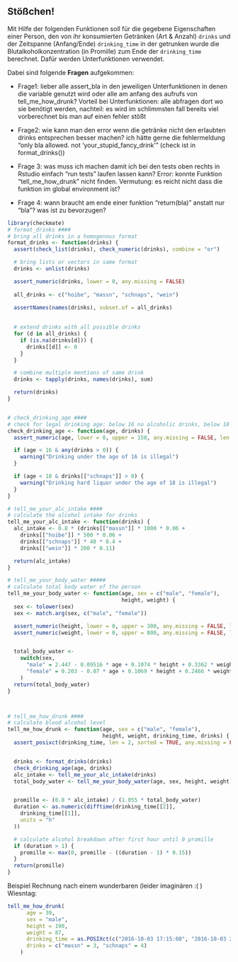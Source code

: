 ## Stößchen!

Mit Hilfe der folgenden Funktionen soll für die gegebene Eigenschaften einer Person, den von ihr konsumierten Getränken (Art & Anzahl) `drinks`  und der Zeitspanne (Anfang/Ende) `drinking_time` in der getrunken wurde die Blutalkoholkonzentration (in Promille) zum Ende der `drinking_time` berechnet.
Dafür werden Unterfunktionen verwendet.


Dabei sind folgende **Fragen** aufgekommen:


* Frage1: lieber alle assert_bla in den jeweiligen Unterfunktionen in denen die
 variable genutzt wird oder alle am anfang des aufrufs von tell_me_how_drunk?
 Vorteil bei Unterfunktionen: alle abfragen dort wo sie benötigt werden,
 nachteil: es wird im schlimmsten fall bereits viel vorberechnet bis man auf
 einen fehler stößt

* Frage2: wie kann man den error wenn die getränke nicht den erlaubten drinks
 entsprechen besser machen? ich hätte gerne die fehlermeldung "only bla allowed.
 not 'your_stupid_fancy_drink'" (check ist in format_drinks())

* Frage 3: was muss ich machen damit ich bei den tests oben rechts in Rstudio
 einfach "run tests" laufen lassen kann? Error: konnte Funktion
 "tell_me_how_drunk" nicht finden. Vermutung: es reicht nicht dass die funktion
 im global environment ist?

* Frage 4: wann braucht am ende einer funktion "return(bla)" anstatt nur "bla"?
was ist zu bevorzugen?


```r
library(checkmate)
# format_drinks ####
# bring all drinks in a homogenous format
format_drinks <- function(drinks) {
  assert(check_list(drinks), check_numeric(drinks), combine = "or")

  # bring lists or vectors in same format
  drinks <- unlist(drinks)

  assert_numeric(drinks, lower = 0, any.missing = FALSE)
 
  all_drinks <- c("hoibe", "massn", "schnaps", "wein")
  
  assertNames(names(drinks), subset.of = all_drinks)
 

  # extend drinks with all possible drinks
  for (d in all_drinks) {
    if (is.na(drinks[d])) {
      drinks[[d]] <- 0
    }
  }

  # combine multiple mentions of same drink
  drinks <- tapply(drinks, names(drinks), sum)

  return(drinks)
}


# check_drinking_age ####
# check for legal drinking age: below 16 no alcoholic drinks, below 18 no liquor
check_drinking_age <- function(age, drinks) {
  assert_numeric(age, lower = 0, upper = 150, any.missing = FALSE, len = 1)

  if (age < 16 & any(drinks > 0)) {
    warning("Drinking under the age of 16 is illegal")
  }

  if (age < 18 & drinks[["schnaps"]] > 0) {
    warning("Drinking hard liquor under the age of 18 is illegal")
  }
}

# tell_me_your_alc_intake ####
# calculate the alcohol intake for drinks
tell_me_your_alc_intake <- function(drinks) {
  alc_intake <- 0.8 * (drinks[["massn"]] * 1000 * 0.06 +
    drinks[["hoibe"]] * 500 * 0.06 +
    drinks[["schnaps"]] * 40 * 0.4 +
    drinks[["wein"]] * 200 * 0.11)

  return(alc_intake)
}

# tell_me_your_body_water #####
# calculate total body water of the person
tell_me_your_body_water <- function(age, sex = c("male", "female"),
                                    height, weight) {
  sex <- tolower(sex)
  sex <- match.arg(sex, c("male", "female"))

  assert_numeric(height, lower = 0, upper = 300, any.missing = FALSE, len = 1)
  assert_numeric(weight, lower = 0, upper = 800, any.missing = FALSE, len = 1)


  total_body_water <-
    switch(sex,
      "male" = 2.447 - 0.09516 * age + 0.1074 * height + 0.3362 * weight,
      "female" = 0.203 - 0.07 * age + 0.1069 * height + 0.2466 * weight
    )
  return(total_body_water)
}



# tell_me_how_drunk ####
# calculate blood alcohol level
tell_me_how_drunk <- function(age, sex = c("male", "female"),
                              height, weight, drinking_time, drinks) {
  assert_posixct(drinking_time, len = 2, sorted = TRUE, any.missing = FALSE)


  drinks <- format_drinks(drinks)
  check_drinking_age(age, drinks)
  alc_intake <- tell_me_your_alc_intake(drinks)
  total_body_water <- tell_me_your_body_water(age, sex, height, weight)


  promille <- (0.8 * alc_intake) / (1.055 * total_body_water)
  duration <- as.numeric(difftime(drinking_time[[2]],
    drinking_time[[1]],
    units = "h"
  ))

  # calculate alcohol breakdown after first hour until 0 promille
  if (duration > 1) {
    promille <- max(0, promille - ((duration - 1) * 0.15))
  }
  return(promille)
}

```




Beispiel Rechnung nach einem wunderbaren (leider imaginären :( ) Wiesntag:
```r
tell_me_how_drunk(
      age = 39,
      sex = "male",
      height = 190,
      weight = 87,
      drinking_time = as.POSIXct(c("2016-10-03 17:15:00", "2016-10-03 22:55:00")),
      drinks = c("massn" = 3, "schnaps" = 4)
    )
```

